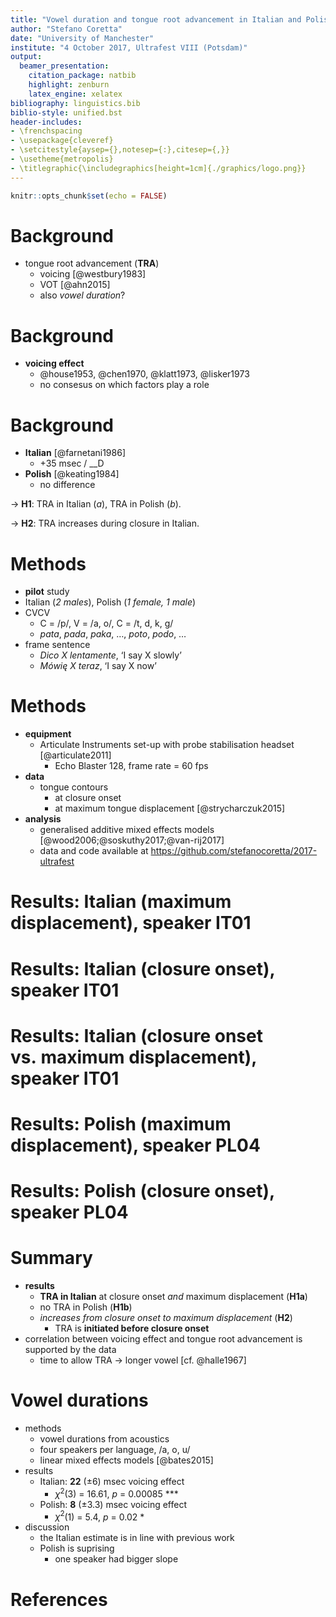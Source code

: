 ```yaml
---
title: "Vowel duration and tongue root advancement in Italian and Polish"
author: "Stefano Coretta"
date: "University of Manchester"
institute: "4 October 2017, Ultrafest VIII (Potsdam)"
output:
  beamer_presentation:
    citation_package: natbib
    highlight: zenburn
    latex_engine: xelatex
bibliography: linguistics.bib
biblio-style: unified.bst
header-includes:
- \frenchspacing
- \usepackage{cleveref}
- \setcitestyle{aysep={},notesep={:},citesep={,}}
- \usetheme{metropolis}
- \titlegraphic{\includegraphics[height=1cm]{./graphics/logo.png}}
---
```


```r
knitr::opts_chunk$set(echo = FALSE)
```

# Background

- tongue root advancement (**TRA**)
    - voicing [@westbury1983]
    - VOT [@ahn2015]
    - also *vowel duration*?

\begin{figure}
\includegraphics[width = \textwidth]{graphics/tra.pdf}
\end{figure}

# Background

- **voicing effect**
    - @house1953, @chen1970, @klatt1973, @lisker1973
    - no consesus on which factors play a role

\begin{figure}
\includegraphics[width = \textwidth]{graphics/voicing-effect.pdf}
\end{figure}

# Background

- **Italian** [@farnetani1986]
    - +35 msec / __D
- **Polish** [@keating1984]
    - no difference

→ **H1**: TRA in Italian (*a*), TRA in Polish (*b*).

→ **H2**: TRA increases during closure in Italian.

# Methods

- **pilot** study
- Italian (*2 males*), Polish (*1 female, 1 male*)
-  C\textsubscript{1}V\textsubscript{1}C\textsubscript{2}V\textsubscript{1}
    - C\textsubscript{1} = /p/, V\textsubscript{1} = /a, o/, C\textsubscript{2} = /t, d, k, g/
    - *pata*, *pada*, *paka*, ..., *poto*, *podo*, ...
- frame sentence
    - *Dico X lentamente*, 'I say X slowly'
    - *Mówię X teraz*, 'I say X now'

<!--
# Equipment set-up

- Articulate Instruments set-up
    - TELEMED Echo Blaster 128 unit
    - TELEMED C3.5/20/128Z-3 ultrasonic transducer
    - Movo LV4-O2 Lavalier Microphone
    - sync unit
- probe stabilisation with Articulate Instruments headset
- Articulate Assistant Advanced [@articulate2011]
- FRAME RATE

# Analysis

- spline data at maximum displacement [@strycharczuk2015] and acoustic closure
- generalised additive mixed effect model [GAMM, @wood2006]
- one model per speaker
    - parametric term Y
    - reference smooth Y
    - difference smooth Y by phonation, vowel, place
    - random smooth by item
    - cubic regression splines
- includes first order autoregressive model (AR1)
- model comparison and visual inspection [@soskuthy2017]
-->

# Methods

- **equipment**
    - Articulate Instruments set-up with probe stabilisation headset [@articulate2011]
        - Echo Blaster 128, frame rate = 60 fps 
- **data**
    - tongue contours
        - at closure onset
        - at maximum tongue displacement [@strycharczuk2015]
<!--    - vowel, closure and consonant durations -->
- **analysis**
    - generalised additive mixed effects models [@wood2006;@soskuthy2017;@van-rij2017]
    - data and code available at <https://github.com/stefanocoretta/2017-ultrafest>
<!--    - linear mixed effects models [@bates2015] -->

# Results: Italian (maximum displacement), speaker IT01

\begin{figure}
\includegraphics[width = \textwidth]{graphics/it01.pdf}
\end{figure}

# Results: Italian (closure onset), speaker IT01

\begin{figure}
\includegraphics[width = \textwidth]{graphics/it01-clos.pdf}
\end{figure}

# Results: Italian (closure onset vs. maximum displacement), speaker IT01

\begin{figure}
\includegraphics[width = \textwidth]{graphics/it01-voiced.pdf}
\end{figure}

# Results: Polish (maximum displacement), speaker PL04

\begin{figure}
\includegraphics[width = \textwidth]{graphics/pl04.pdf}
\end{figure}

# Results: Polish (closure onset), speaker PL04

\begin{figure}
\includegraphics[width = \textwidth]{graphics/pl04-clos.pdf}
\end{figure}

# Summary

- **results**
    - **TRA in Italian** at closure onset *and* maximum displacement (**H1a**)
    - no TRA in Polish (**H1b**)
    - *increases from closure onset to maximum displacement* (**H2**)
        - TRA is **initiated before closure onset**
- correlation between voicing effect and tongue root advancement is supported by the data
    - time to allow TRA → longer vowel [cf. @halle1967]

# 

\begin{center}

\textbf{\Huge THANK YOU!}

\vspace{2cm}

Aknowledgements: P. Strycharczuk, R. Bermúdez-Otero, members of the Phonetics Lab at UoM
\end{center}

# Vowel durations

- methods
    - vowel durations from acoustics
    - four speakers per language, /a, o, u/
    - linear mixed effects models [@bates2015]
- results
    - Italian: **22** (±6) msec voicing effect
        - $\chi^2$(3) = 16.61, *p* = 0.00085 ***
    - Polish: **8** (±3.3) msec voicing effect
        - $\chi^2$(1) = 5.4, *p* = 0.02 *
- discussion
    - the Italian estimate is in line with previous work
    - Polish is suprising
        - one speaker had bigger slope

# References
